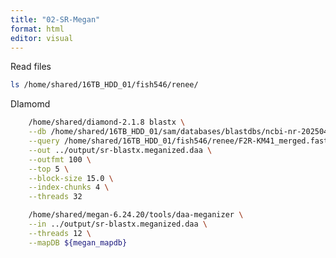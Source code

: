 ```yaml
---
title: "02-SR-Megan"
format: html
editor: visual
---
```


Read files

```bash
ls /home/shared/16TB_HDD_01/fish546/renee/
```


DIamomd

```bash
    /home/shared/diamond-2.1.8 blastx \
    --db /home/shared/16TB_HDD_01/sam/databases/blastdbs/ncbi-nr-20250429.dmnd \
    --query /home/shared/16TB_HDD_01/fish546/renee/F2R-KM41_merged.fastq.gz \
    --out ../output/sr-blastx.meganized.daa \
    --outfmt 100 \
    --top 5 \
    --block-size 15.0 \
    --index-chunks 4 \
    --threads 32
```


```bash
    /home/shared/megan-6.24.20/tools/daa-meganizer \
    --in ../output/sr-blastx.meganized.daa \
    --threads 12 \
    --mapDB ${megan_mapdb}
```


